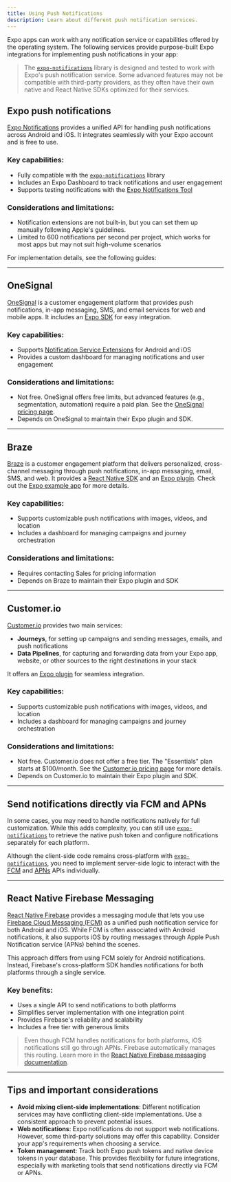 ```yaml
---
title: Using Push Notifications
description: Learn about different push notification services.
---
```



Expo apps can work with any notification service or capabilities offered by the operating system. The following services provide purpose-built Expo integrations for implementing push notifications in your app:

> The [`expo-notifications`](/versions/latest/sdk/notifications/) library is designed and tested to work with Expo's push notification service. Some advanced features may not be compatible with third-party providers, as they often have their own native and React Native SDKs optimized for their services.

## Expo push notifications

[Expo Notifications](/versions/latest/sdk/notifications/) provides a unified API for handling push notifications across Android and iOS. It integrates seamlessly with your Expo account and is free to use.

### Key capabilities:

- Fully compatible with the [`expo-notifications`](/versions/latest/sdk/notifications/) library
- Includes an Expo Dashboard to track notifications and user engagement
- Supports testing notifications with the [Expo Notifications Tool](https://expo.dev/notifications)

### Considerations and limitations:

- Notification extensions are not built-in, but you can set them up manually following Apple's guidelines.
- Limited to 600 notifications per second per project, which works for most apps but may not suit high-volume scenarios

For implementation details, see the following guides:

<BoxLink
  title="Expo push notifications overview"
  description="Learn more about Expo push notifications."
  href="/push-notifications/overview"
/>

<BoxLink
  title="Expo Notifications server-side SDK options"
  description="Learn more about sending push notifications using a server."
  href="/push-notifications/sending-notifications/#send-push-notifications-using-a-servers"
/>

---

## OneSignal

[OneSignal](https://onesignal.com/) is a customer engagement platform that provides push notifications, in-app messaging, SMS, and email services for web and mobile apps. It includes an [Expo SDK](https://github.com/OneSignal/onesignal-expo-plugin) for easy integration.

### Key capabilities:

- Supports [Notification Service Extensions](https://documentation.onesignal.com/docs/service-extensions) for Android and iOS
- Provides a custom dashboard for managing notifications and user engagement

### Considerations and limitations:

- Not free. OneSignal offers free limits, but advanced features (e.g., segmentation, automation) require a paid plan. See the [OneSignal pricing page](https://onesignal.com/pricing).
- Depends on OneSignal to maintain their Expo plugin and SDK.

<BoxLink
  title="OneSignal Expo SDK Setup"
  description="Follow this guide for a step-by-step setup on how to integrate OneSignal in your Expo project."
  href="https://documentation.onesignal.com/docs/react-native-expo-sdk-setup"
/>

---

## Braze

[Braze](https://www.braze.com/) is a customer engagement platform that delivers personalized, cross-channel messaging through push notifications, in-app messaging, email, SMS, and web. It provides a [React Native SDK](https://github.com/braze-inc/braze-react-native-sdk) and an [Expo plugin](https://github.com/braze-inc/braze-expo-plugin/tree/main). Check out the [Expo example app](https://github.com/braze-inc/braze-expo-plugin/tree/main/example) for more details.

### Key capabilities:

- Supports customizable push notifications with images, videos, and location
- Includes a dashboard for managing campaigns and journey orchestration

### Considerations and limitations:

- Requires contacting Sales for pricing information
- Depends on Braze to maintain their Expo plugin and SDK

<BoxLink
  title="Braze Expo Setup"
  description="Follow this guide for a step-by-step setup on how to integrate Braze in your Expo project."
  href="https://www.braze.com/docs/developer_guide/platforms/react_native/sdk_integration"
/>

---

## Customer.io

[Customer.io](http://Customer.io) provides two main services:

- **Journeys**, for setting up campaigns and sending messages, emails, and push notifications
- **Data Pipelines**, for capturing and forwarding data from your Expo app, website, or other sources to the right destinations in your stack

It offers an [Expo plugin](https://github.com/customerio/customerio-expo-plugin) for seamless integration.

### Key capabilities:

- Supports customizable push notifications with images, videos, and location
- Includes a dashboard for managing campaigns and journey orchestration

### Considerations and limitations:

- Not free. Customer.io does not offer a free tier. The "Essentials" plan starts at $100/month. See the [Customer.io pricing page](https://customer.io/pricing) for more details.
- Depends on Customer.io to maintain their Expo plugin and SDK.

<BoxLink
  title="Customer.io Expo Quick Start Guide"
  description="Follow this guide for a step-by-step setup on how to integrate Customer.io in your Expo project."
  href="https://docs.customer.io/sdk/expo/quick-start-guide/"
/>

---

## Send notifications directly via FCM and APNs

In some cases, you may need to handle notifications natively for full customization. While this adds complexity, you can still use [`expo-notifications`](/versions/latest/sdk/notifications/) to retrieve the native push token and configure notifications separately for each platform.

Although the client-side code remains cross-platform with [`expo-notifications`](/versions/latest/sdk/notifications/), you need to implement server-side logic to interact with the [FCM](https://firebase.google.com/docs/cloud-messaging) and [APNs](https://developer.apple.com/documentation/usernotifications) APIs individually.

---

## React Native Firebase Messaging

[React Native Firebase](https://rnfirebase.io/) provides a messaging module that lets you use [Firebase Cloud Messaging (FCM)](https://firebase.google.com/docs/cloud-messaging) as a unified push notification service for both Android and iOS. While FCM is often associated with Android notifications, it also supports iOS by routing messages through Apple Push Notification service (APNs) behind the scenes.

This approach differs from using FCM solely for Android notifications. Instead, Firebase's cross-platform SDK handles notifications for both platforms through a single service.

### Key benefits:

- Uses a single API to send notifications to both platforms
- Simplifies server implementation with one integration point
- Provides Firebase's reliability and scalability
- Includes a free tier with generous limits

> Even though FCM handles notifications for both platforms, iOS notifications still go through APNs. Firebase automatically manages this routing. Learn more in the [React Native Firebase messaging documentation](https://rnfirebase.io/messaging/usage).

---

## Tips and important considerations

- **Avoid mixing client-side implementations**: Different notification services may have conflicting client-side implementations. Use a consistent approach to prevent potential issues.
- **Web notifications**: Expo notifications do not support web notifications. However, some third-party solutions may offer this capability. Consider your app's requirements when choosing a service.
- **Token management**: Track both Expo push tokens and native device tokens in your database. This provides flexibility for future integrations, especially with marketing tools that send notifications directly via FCM or APNs.
